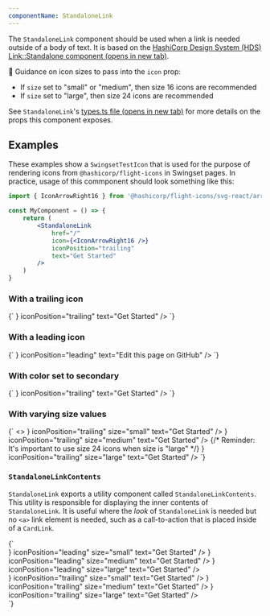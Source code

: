 ```yaml
---
componentName: StandaloneLink
---
```


The `StandaloneLink` component should be used when a link is needed outside of a body of text. It is based on the <a href="https://design-system-components-hashicorp.vercel.app/components/link/standalone" target="_blank" rel="noreferrer noopener">HashiCorp Design System (HDS) Link::Standalone component (opens in new tab)</a>.

🚨 Guidance on icon sizes to pass into the `icon` prop:

- If `size` set to "small" or "medium", then size 16 icons are recommended
- If `size` set to "large", then size 24 icons are recommended

See `StandaloneLink`'s <a href="https://github.com/hashicorp/dev-portal/blob/main/src/components/standalone-link/types.ts" target="_blank" rel="noreferrer noopener">types.ts file (opens in new tab)</a> for more details on the props this component exposes.

## Examples

These examples show a `SwingsetTestIcon` that is used for the purpose of rendering icons from `@hashicorp/flight-icons` in Swingset pages. In practice, usage of this commponent should look something like this:

```jsx
import { IconArrowRight16 } from '@hashicorp/flight-icons/svg-react/arrow-right-16'

const MyComponent = () => {
	return (
		<StandaloneLink
			href="/"
			icon={<IconArrowRight16 />}
			iconPosition="trailing"
			text="Get Started"
		/>
	)
}
```

### With a trailing icon

<LiveComponent>
	{`
<StandaloneLink
  href="/"
  icon={<SwingsetTestIcon name="arrow-right" />}
  iconPosition="trailing"
  text="Get Started"
/>
`}
</LiveComponent>

### With a leading icon

<LiveComponent>
	{`
<StandaloneLink
  href="/"
  icon={<SwingsetTestIcon name="github" />}
  iconPosition="leading"
  text="Edit this page on GitHub"
/>
`}
</LiveComponent>

### With color set to secondary

<LiveComponent>
	{`
<StandaloneLink
  color="secondary"
  href="/"
  icon={<SwingsetTestIcon name="arrow-right" />}
  iconPosition="trailing"
  text="Get Started"
/>
`}
</LiveComponent>

### With varying size values

<LiveComponent>
	{`
<>
  <StandaloneLink
    href="/"
    icon={<SwingsetTestIcon name="arrow-right" />}
    iconPosition="trailing"
    size="small"
    text="Get Started"
  />
  <StandaloneLink
    href="/"
    icon={<SwingsetTestIcon name="arrow-right" />}
    iconPosition="trailing"
    size="medium"
    text="Get Started"
  />
  {/* Reminder: It's important to use size 24 icons when size is "large" */}
  <StandaloneLink
    href="/"
    icon={<SwingsetTestIcon name="arrow-right" size={24} />}
    iconPosition="trailing"
    size="large"
    text="Get Started"
  />
</>
`}
</LiveComponent>

### `StandaloneLinkContents`

`StandaloneLink` exports a utility component called `StandaloneLinkContents`. This utility is responsible for displaying the inner contents of `StandaloneLink`. It is useful where the _look_ of `StandaloneLink` is needed but no `<a>` link element is needed, such as a call-to-action that is placed inside of a `CardLink`.

<LiveComponent>
	{`
<div style={{ display: 'flex', gap: 24 }}>
  <div>
    <StandaloneLinkContents
      color="primary"
      icon={<SwingsetTestIcon name="github" size={16} />}
      iconPosition="leading"
      size="small"
      text="Get Started"
    />
    <StandaloneLinkContents
      color="primary"
      icon={<SwingsetTestIcon name="github" size={16} />}
      iconPosition="leading"
      size="medium"
      text="Get Started"
    />
    <StandaloneLinkContents
      color="primary"
      icon={<SwingsetTestIcon name="github" size={24} />}
      iconPosition="leading"
      size="large"
      text="Get Started"
    />
  </div>
  <div>
    <StandaloneLinkContents
      color="secondary"
      icon={<SwingsetTestIcon name="arrow-right" size={16} />}
      iconPosition="trailing"
      size="small"
      text="Get Started"
    />
    <StandaloneLinkContents
      color="secondary"
      icon={<SwingsetTestIcon name="arrow-right" size={16} />}
      iconPosition="trailing"
      size="medium"
      text="Get Started"
    />
    <StandaloneLinkContents
      color="secondary"
      icon={<SwingsetTestIcon name="arrow-right" size={24} />}
      iconPosition="trailing"
      size="large"
      text="Get Started"
    />
  </div>
</div>
`}
</LiveComponent>
